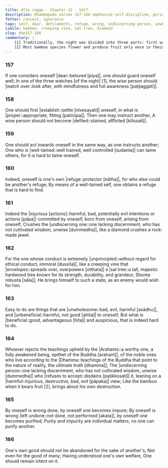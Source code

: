 ```yaml
---
title: Atta vagga - Chapter 12 - Self
description: Dhammapada verses 157-166 emphasize self-discipline, personal responsibility, and inner mastery. A wise person must first establish themselves properly before guiding others, as self-mastery is difficult but essential. Purity and impurity are personal matters, and one should prioritize their own spiritual welfare over external concerns, for no one can purify another.
fetter: conceit, ignorance
tags: self, dear, defilements, refuge, wrong, undiscerning person, unwholesome, beneficial, Arahants, teachings, self-purification, good, welfare, Dhamma, self-discipline, responsibility, unprincipled, purity, impurity, dhp
simile: bamboo, creeping vine, sal tree, diamond
slug: dhp157-166
commentary: |
    [1] Traditionally, the night was divided into three parts: first watch starting from sunset [6 PM to 10 PM], second watch [10 PM to 2 AM], and third watch [2 AM to 6 AM] ending at the dawn.
    [2] Most bamboo species flower and produce fruit only once in their lifetime, often after 30 to 120 years. After fruiting, the entire bamboo plant dies, as it exhausts all its energy in reproduction.
---
```


### 157

If one considers oneself |dear::beloved [piya]|,
one should guard oneself well;
In one of the three watches [of the night] [1],
the wise person should |watch over::look after, with mindfulness and full awareness [paṭijaggati]|.

### 158

One should first |establish::settle [nivesayati]| oneself,
in what is |proper::appropriate, fitting [patirūpa]|;
Then one may instruct another,
A wise person should not become |defiled::stained, afflicted [kilissati]|.

### 159

One should act towards oneself in the same way,
as one instructs another;
One who is |well-tamed::well trained, well controlled [sudanta]| can tame others,
for it is hard to tame oneself.

### 160

Indeed, oneself is one's own |refuge::protector [nātha]|,
for who else could be another's refuge;
By means of a well-tamed self,
one obtains a refuge that is hard to find.

### 161

Indeed the |injurious [actions]::harmful, bad, potentially evil intentions or actions [pāpa]| committed by oneself,
born from oneself, arising from oneself;
Crushes the |undiscerning one::one lacking discernment, who has not cultivated wisdom, unwise [dummedha]|,
like a diamond crushes a rock-made jewel.

### 162

For the one whose conduct is extremely |unprincipled::without regard for ethical conduct, immoral [dussīla]|,
like a creeping vine that |envelopes::spreads over, overpowers [otthata]| a |sal tree::a tall, majestic hardwood tree known for its strength, durability, and grandeur, Shorea robusta [sāla]|;
He brings himself to such a state,
as an enemy would wish for him.

### 163

Easy to do are things that are |unwholesome::bad, evil, harmful [asādhu]|,
and |unbeneficial::harmful, not good [ahita]| to oneself;
But what is |beneficial::good, advantageous [hita]| and auspicious,
that is indeed hard to do.

### 164

Whoever rejects the teachings upheld by the |Arahants::a worthy one, a fully awakened being, epithet of the Buddha [arahant]|,
of the noble ones who live according to the |Dhamma::teachings of the Buddha that point to the nature of reality, the ultimate truth [dhamma]|;
The |undiscerning person::one lacking discernment, who has not cultivated wisdom, unwise [dummedha]| who |refuses to accept::disdains [paṭikkosati]| it,
leaning on a |harmful::injurious, destructive, bad, evil [pāpaka]| view;
Like the bamboo when it bears fruit [2],
brings about his own destruction.

### 165

By oneself is wrong done,
by oneself one becomes impure;
By oneself is wrong |left undone::not done, not performed [akata]|,
by oneself one becomes purified;
Purity and impurity are individual matters,
no one can purify another.

### 166

One's own good should not be abandoned for the sake of another's,
Not even for the good of many;
Having understood one's own welfare,
One should remain intent on it.